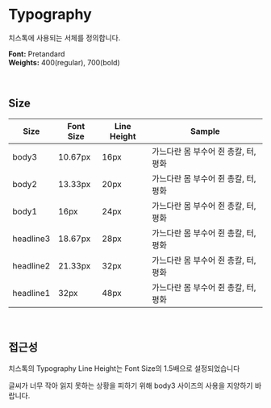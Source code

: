 

<Meta title="Token/Typography" />

<br />
<br />
<br />
<br />

# Typography

치스톡에 사용되는 서체를 정의합니다.

**Font:** Pretandard  
**Weights:** 400(regular), 700(bold)

<br />

## **Size**

<Canvas withSource="none">
  <table style={{ borderCollapse: "separate", borderSpacing: "32rem" }}>
    <thead>
      <tr style={{ textAlign: "left" }}>
        <th>
          <Text size="headline2" weight="bold">
            Size
          </Text>
        </th>
        <th>
          <Text size="headline2" weight="bold">
            Font Size
          </Text>
        </th>
        <th>
          <Text size="headline2" weight="bold">
            Line Height
          </Text>
        </th>
        <th>
          <Text size="headline2" weight="bold">
            Sample
          </Text>
        </th>
      </tr>
    </thead>
    <tbody>
      <tr>
        <td>
          <Text class="text-body3">body3</Text>
        </td>
        <td>
          <Text class="text-body3">10.67px</Text>
        </td>
        <td>
          <Text class="text-body3">16px</Text>
        </td>
        <td>
          <Text class="text-body3">가느다란 몸 부수어 쥔 총칼, 터, 평화</Text>
        </td>
      </tr>
      <tr>
        <td>
          <Text class="text-body2">body2</Text>
        </td>
        <td>
          <Text class="text-body2">13.33px</Text>
        </td>
        <td>
          <Text class="text-body2">20px</Text>
        </td>
        <td>
          <Text class="text-body2">가느다란 몸 부수어 쥔 총칼, 터, 평화</Text>
        </td>
      </tr>
      <tr>
        <td>
          <Text class="text-body1">body1</Text>
        </td>
        <td>
          <Text class="text-body1">16px</Text>
        </td>
        <td>
          <Text class="text-body1">24px</Text>
        </td>
        <td>
          <Text class="text-body1">가느다란 몸 부수어 쥔 총칼, 터, 평화</Text>
        </td>
      </tr>
      <tr>
        <td>
          <Text class="text-headline3">headline3</Text>
        </td>
        <td>
          <Text class="text-headline3">18.67px</Text>
        </td>
        <td>
          <Text class="text-headline3">28px</Text>
        </td>
        <td>
          <Text class="text-headline3">가느다란 몸 부수어 쥔 총칼, 터, 평화</Text>
        </td>
      </tr>
      <tr>
        <td>
          <Text class="text-headline2">headline2</Text>
        </td>
        <td>
          <Text class="text-headline2">21.33px</Text>
        </td>
        <td>
          <Text class="text-headline2">32px</Text>
        </td>
        <td>
          <Text class="text-headline2">가느다란 몸 부수어 쥔 총칼, 터, 평화</Text>
        </td>
      </tr>
      <tr>
        <td>
          <Text class="text-headline1">headline1</Text>
        </td>
        <td>
          <Text class="text-headline1">32px</Text>
        </td>
        <td>
          <Text class="text-headline1">48px</Text>
        </td>
        <td>
          <Text class="text-headline1">가느다란 몸 부수어 쥔 총칼, 터, 평화</Text>
        </td>
      </tr>
    </tbody>
  </table>
</Canvas>

<br />

## **접근성**

치스톡의 Typography Line Height는 Font Size의 1.5배으로 설정되었습니다

글씨가 너무 작아 읽지 못하는 상황을 피하기 위해 body3 사이즈의 사용을 지양하기 바랍니다.

<br />
<br />

